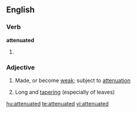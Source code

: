 ==English==

===Verb===
'''attenuated'''

# {{past of|[[attenuate]]}}

===Adjective===
{{en-adj}}

# Made, or become [[weak]]; subject to [[attenuation]]
#{{botany}} Long and [[tapering]] (especially of leaves)

[[hu:attenuated]]
[[te:attenuated]]
[[vi:attenuated]]
